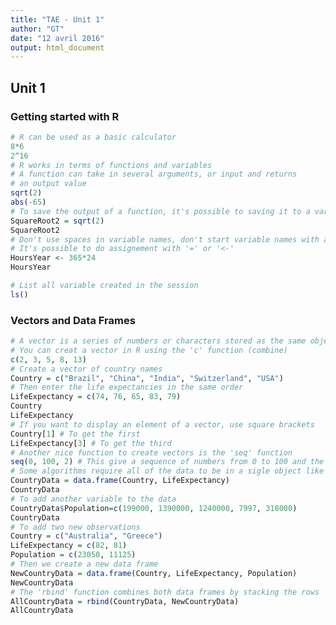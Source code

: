 ```yaml
---
title: "TAE - Unit 1"
author: "GT"
date: "12 avril 2016"
output: html_document
---
```


## Unit 1

### Getting started with R

```r
# R can be used as a basic calculator
8*6
2^16
# R works in terms of functions and variables
# A function can take in several arguments, or input and returns
# an output value
sqrt(2)
abs(-65)
# To save the output of a function, it's possible to saving it to a variable
SquareRoot2 = sqrt(2)
SquareRoot2
# Don't use spaces in variable names, don't start variable names with a number
# It's possible to do assignement with '=' or '<-'
HoursYear <- 365*24
HoursYear

# List all variable created in the session
ls()
```

### Vectors and Data Frames

```r
# A vector is a series of numbers or characters stored as the same object
# You can creat a vector in R using the 'c' function (combine)
c(2, 3, 5, 8, 13)
# Create a vector of country names
Country = c("Brazil", "China", "India", "Switzerland", "USA")
# Then enter the life expectancies in the same order
LifeExpectancy = c(74, 76, 65, 83, 79)
Country
LifeExpectancy
# If you want to display an element of a vector, use square brackets
Country[1] # To get the first
LifeExpectancy[3] # To get the third
# Another nice function to create vectors is the 'seq' function
seq(0, 100, 2) # This give a sequence of numbers from 0 to 100 and the numbers increment of two
# Some algorithms require all of the data to be in a sigle object like a data frame
CountryData = data.frame(Country, LifeExpectancy)
CountryData
# To add another variable to the data
CountryData$Population=c(199000, 1390000, 1240000, 7997, 318000)
CountryData
# To add two new observations
Country = c("Australia", "Greece")
LifeExpectancy = c(82, 81)
Population = c(23050, 11125)
# Then we create a new data frame
NewCountryData = data.frame(Country, LifeExpectancy, Population)
NewCountryData
# The 'rbind' function combines both data frames by stacking the rows
AllCountryData = rbind(CountryData, NewCountryData)
AllCountryData
```
